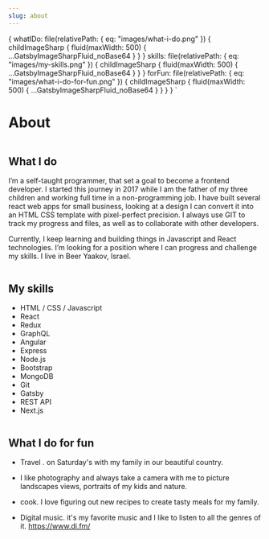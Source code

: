 ```yaml
---
slug: about
---
```




  {
    whatIDo: file(relativePath: { eq: "images/what-i-do.png" }) {
      childImageSharp {
        fluid(maxWidth: 500) {
          ...GatsbyImageSharpFluid_noBase64
        }
      }
    }
    skills: file(relativePath: { eq: "images/my-skills.png" }) {
      childImageSharp {
        fluid(maxWidth: 500) {
          ...GatsbyImageSharpFluid_noBase64
        }
      }
    }
    forFun: file(relativePath: { eq: "images/what-i-do-for-fun.png" }) {
      childImageSharp {
        fluid(maxWidth: 500) {
          ...GatsbyImageSharpFluid_noBase64
        }
      }
    }
  }
`

# About

<AboutImage />
<Heading text="I'm Shlomi Cohen." />
<Subheading text="fed developer · technology addict · occasional designer · father and husband" />
<ImageWrapper>
  <Img fluid={props.data.whatIDo.childImageSharp.fluid} />
</ImageWrapper>

## What I do

I’m a self-taught programmer, that set a goal to become a frontend developer.
I started this journey in 2017 while I am the father of my three children and
working full time in a non-programming job. I have built several react web
apps for small business, looking at a design I can convert it into an HTML CSS
template with pixel-perfect precision. I always use GIT to track my progress
and files, as well as to collaborate with other developers.

Currently, I keep learning and building things in Javascript and React
technologies. I’m looking for a position where I can progress and challenge my
skills. I live in Beer Yaakov, Israel.

<ImageWrapper>
  <Img fluid={props.data.skills.childImageSharp.fluid} />
</ImageWrapper>

## My skills

<ul>
  <li>HTML / CSS / Javascript</li>
  <li>React</li>
  <li>Redux</li>
  <li>GraphQL</li>
  <li>Angular</li>
  <li>Express </li>
  <li>Node.js </li>
  <li>Bootstrap </li>
  <li>MongoDB </li>
  <li>Git </li>
  <li>Gatsby </li>
  <li>REST API </li>
  <li>Next.js </li>
</ul>
<ImageWrapper>
  <Img fluid={props.data.forFun.childImageSharp.fluid} />
</ImageWrapper>

## What I do for fun

- Travel . on Saturday's with my family in our beautiful country.

- I like photography and always take a camera with me to picture landscapes views, portraits of my kids and nature.

- cook. I love figuring out new recipes to create tasty meals for my family.

- Digital music. it's my favorite music and I like to listen to all the genres of it. https://www.di.fm/
